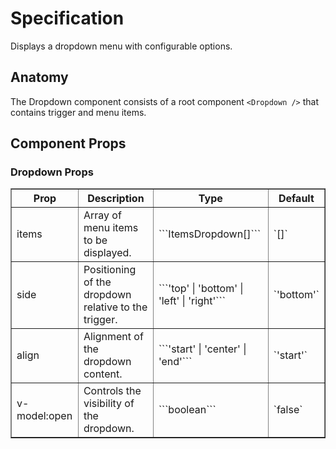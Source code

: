 

<Meta title="Components/DropdownMenu/Specification" />

# Specification

Displays a dropdown menu with configurable options.

## Anatomy

The Dropdown component consists of a root component `<Dropdown />` that contains trigger and menu items.

## Component Props

### Dropdown Props

<table
  border="1"
  style={{
    borderCollapse: 'collapse',
    border: '1px solid gray',
    width: '100%',
    padding: '8px',
  }}
>
  <thead>
    <tr>
      <th style={{ padding: '8px' }}>Prop</th>
      <th style={{ padding: '8px' }}>Description</th>
      <th style={{ padding: '8px' }}>Type</th>
      <th style={{ padding: '8px' }}>Default</th>
    </tr>
  </thead>
  <tbody>
    <tr>
      <td style={{ padding: '8px' }}>items</td>
      <td style={{ padding: '8px' }}>Array of menu items to be displayed.</td>
      <td style={{ padding: '8px' }}>```ItemsDropdown[]```</td>
      <td style={{ padding: '8px' }}>`[]`</td>
    </tr>
    <tr>
      <td style={{ padding: '8px' }}>side</td>
      <td style={{ padding: '8px' }}>
        Positioning of the dropdown relative to the trigger.
      </td>
      <td style={{ padding: '8px' }}>
        ```'top' | 'bottom' | 'left' | 'right'```
      </td>
      <td style={{ padding: '8px' }}>`'bottom'`</td>
    </tr>
    <tr>
      <td style={{ padding: '8px' }}>align</td>
      <td style={{ padding: '8px' }}>Alignment of the dropdown content.</td>
      <td style={{ padding: '8px' }}>```'start' | 'center' | 'end'```</td>
      <td style={{ padding: '8px' }}>`'start'`</td>
    </tr>
    <tr>
      <td style={{ padding: '8px' }}>v-model:open</td>
      <td style={{ padding: '8px' }}>
        Controls the visibility of the dropdown.
      </td>
      <td style={{ padding: '8px' }}>```boolean```</td>
      <td style={{ padding: '8px' }}>`false`</td>
    </tr>
  </tbody>
</table>
